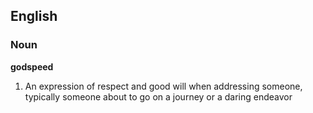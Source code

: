 ==English==
===Noun===
'''godspeed'''
# An expression of  respect and good will when addressing someone, typically someone about to go on a journey or a daring endeavor